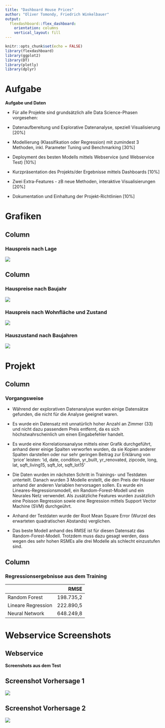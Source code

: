 ```yaml
---
title: "Dashboard House Prices"
author: "Oliver Tomondy, Friedrich Winkelbauer"
output:
  flexdashboard::flex_dashboard:
    orientation: columns
    vertical_layout: fill
---
```


```r
knitr::opts_chunk$set(echo = FALSE)
library(flexdashboard)
library(ggplot2)
library(DT)
library(plotly)
library(dplyr)
```

# Aufgabe
**Aufgabe und Daten**

  
-  Für alle Projekte sind grundsätzlich alle Data Science-Phasen vorgesehen:
      
-  Datenaufbereitung und Explorative Datenanalyse, speziell Visualisierung [20%]
      
-  Modellierung (Klassifikation oder Regression) mit zumindest 3 Methoden, inkl. Parameter Tuning und Benchmarking [30%]
      
-  Deployment des besten Modells mittels Webservice (und Webservice Test) [10%]
      
-  Kurzpräsentation des Projekts/der Ergebnisse mittels Dashboards [10%]
      
-  Zwei Extra-Features - zB neue Methoden, interaktive Visualisierungen [20%]
      
-  Dokumentation und Einhaltung der Projekt-Richtlinien [10%]
    

# Grafiken

Column {data-width=500}
-----------------------------------------------------------------------

### Hauspreis nach Lage

![](plot5.png)


Column {data-width=500}
-----------------------------------------------------------------------

### Hauspreise nach Baujahr {data-width=450}

![](plot3.png)

### Hauspreis nach Wohnfläche und Zustand {data-width=275}

![](plot4.png)

### Hauszustand nach Baujahren {data-width=275}

![](plot2.png)                                 


# Projekt {data-orientation=rows}
Column {data-width=500}
-----------------------------------------------------------------------
### Vorgangsweise
  
- Während der explorativen Datenanalyse wurden einige Datensätze gefunden, die nicht für die Analyse geeignet waren.
  
- Es wurde ein Datensatz mit unnatürlich hoher Anzahl an Zimmer (33) und nicht dazu passendem Preis entfernt, da es sich höchstwahrscheinlich um einen Eingabefehler handelt.
  
- Es wurde eine Korrelationsanalyse mittels einer Grafik durchgeführt, anhand derer einige Spalten verworfen wurden, da sie Kopien anderer Spalten darstellen oder nur sehr geringen Beitrag zur Erklärung von 'price' leisten: 'id, date, condition, yr_built, yr_renovated, zipcode, long, lat, sqft_living15, sqft_lot, sqft_lot15'
  

- Die Daten wurden im nächsten Schritt in Trainings- und Testdaten unterteilt. Danach wurden 3 Modelle erstellt, die den Preis der Häuser anhand der anderen Variablen hervorsagen sollen. Es wurde ein Lineares-Regressionsmodell, ein Random-Forest-Modell und ein Neurales Netz verwendet. Als zusätzliche Features wurden zusätzlich eine Poisson Regression sowie eine Regression mittels Support Vector Machine (SVM) durchgeührt.

- Anhand der Testdaten wurde der Root Mean Square Error (Wurzel des erwarteten quadratischen Abstands) verglichen.
  
- Das beste Modell anhand des RMSE ist für diesen Datensatz das Random-Forest-Modell. Trotzdem muss dazu gesagt werden, dass wegen des sehr hohen RSMEs alle drei Modelle als schlecht einzustufen sind.

Column {data-width=500}
-----------------------------------------------------------------------

###  {data-width=150}

### Regressionsergebnisse aus dem Training {data-width=275}
                                  RMSE
-----------------------------  -------                                 
Random Forest                   198.735,2
Lineare Regression              222.890,5
Neural Network                  648.249,8
-----------------------------  ------- 

###  {data-width=150}


# Webservice Screenshots {data-orientation=rows}

## Webservice
**Screenshots aus dem Test**

## Screenshot Vorhersage 1
![](../webservice/API_prediction1.png)  

## Screenshot Vorhersage 2
![](../webservice/API_prediction2.png)  






